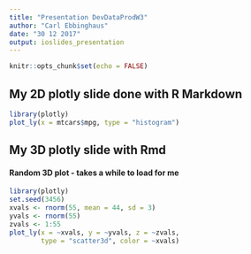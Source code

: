 ```yaml
---
title: "Presentation DevDataProdW3"
author: "Carl Ebbinghaus"
date: "30 12 2017"
output: ioslides_presentation
---
```


```r
knitr::opts_chunk$set(echo = FALSE)
```

## My 2D plotly slide done with R Markdown

```r
library(plotly)
plot_ly(x = mtcars$mpg, type = "histogram")
```

## My 3D plotly slide with Rmd
#### Random 3D plot - takes a while to load for me
```r
library(plotly)
set.seed(3456)
xvals <- rnorm(55, mean = 44, sd = 3)
yvals <- rnorm(55)
zvals <- 1:55
plot_ly(x = ~xvals, y = ~yvals, z = ~zvals,
        type = "scatter3d", color = ~xvals)
```
